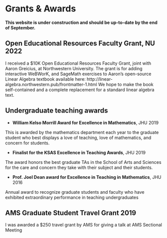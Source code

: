 # Grants \& Awards

**This website is under construction and should be up-to-date by the end of September.**

## Open Educational Resources Faculty Grant, NU 2022

I received a $10K Open Educational Resources Faculty Grant, joint with Aaron Greicius, at Northwestern University.
The grant is for adding interactive WeBWorK, and SageMath exercises to Aaron's open-source Linear Algebra textbook available here: http://linear-algebra.northwestern.pub/frontmatter-1.html
We hope to make the book self-contained and a complete replacement for a standard linear algebra text.

## Undergraduate teaching awards

- **William Kelso Morrill Award for Excellence in Mathematics**, JHU 2019

This is awarded by the mathematics department each year to the graduate student who best displays a love of teaching, love of mathematics, and concern for students.

- **Finalist for the KSAS Excellence in Teaching Awards**, JHU 2019

The award honors the best graduate TAs in the School of Arts and Sciences for the care and concern they take with their subject and their students.

- **Prof. Joel Dean award for Excellence in Teaching in Mathematics**, JHU 2016

Annual award to recognize graduate students and faculty who have exhibited extraordinary performance in teaching undergraduates

## AMS Graduate Student Travel Grant 2019

I was awarded a $250 travel grant by AMS for giving a talk at AMS Sectional Meeting
